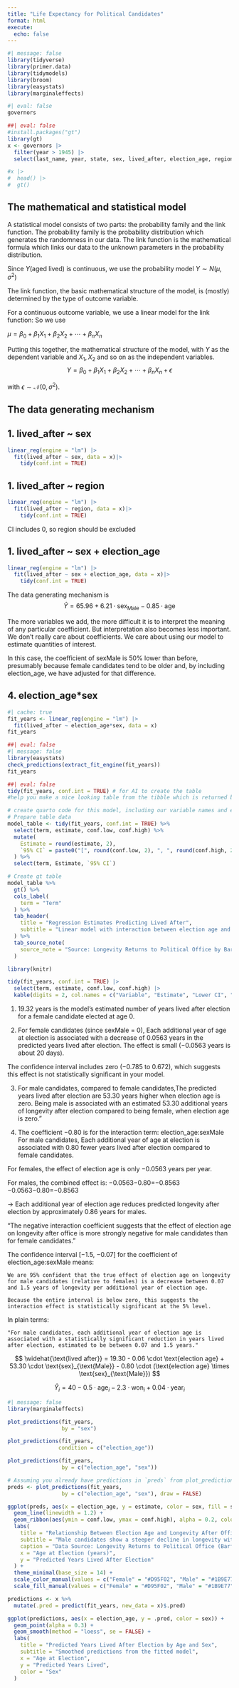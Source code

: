 ```yaml
---
title: "Life Expectancy for Political Candidates"
format: html
execute: 
  echo: false
---
```



```r
#| message: false
library(tidyverse)
library(primer.data)
library(tidymodels)
library(broom)
library(easystats) 
library(marginaleffects)
```

```r
#| eval: false
governors
```

```r
##| eval: false
#install.packages("gt")
library(gt)
x <- governors |> 
  filter(year > 1945) |> 
  select(last_name, year, state, sex, lived_after, election_age, region)

#x |> 
#  head() |> 
#  gt()
```




## The mathematical and statistical model 

A statistical model consists of two parts: the probability family and the link function. The probability family is the probability distribution which generates the randomness in our data. The link function is the mathematical formula which links our data to the unknown parameters in the probability distribution.

Since $Y$(aged lived) is continuous, we use the probability model  $Y \sim N(\mu, \sigma^2)$

The link function, the basic mathematical structure of the model, is (mostly) determined by the type of outcome variable.

For a continuous outcome variable, we use a linear model for the link function: So we use 

$\mu = \beta_0 + \beta_1 X_1 + \beta_2 X_2 + \cdots + \beta_n X_n$

Putting this together,  the mathematical structure of the model, with $Y$ as the dependent variable and $X_1, X_2$ and so on as the independent variables. 
$$Y = \beta_0 + \beta_1 X_1 + \beta_2 X_2 + \cdots + \beta_n X_n + \epsilon$$

with $\epsilon \sim \mathcal{N}(0, \sigma^2)$.


## The data generating mechanism 

## 1. lived_after ~ sex 
```r
linear_reg(engine = "lm") |>
  fit(lived_after ~ sex, data = x)|>
    tidy(conf.int = TRUE)
```

## 1. lived_after ~ region 
```r
linear_reg(engine = "lm") |>
  fit(lived_after ~ region, data = x)|>
    tidy(conf.int = TRUE)
```

CI includes 0, so region should be excluded

## 1. lived_after ~ sex + election_age
```r
linear_reg(engine = "lm") |>
  fit(lived_after ~ sex + election_age, data = x)|>
    tidy(conf.int = TRUE)
```

The data generating mechanism is 
$$
\widehat{Y} = 65.96 + 6.21 \cdot \text{sex}_{\text{Male}} - 0.85 \cdot \text{age}
$$


The more variables we add, the more difficult it is to interpret the meaning of any particular coefficient. But interpretation also becomes less important. We don’t really care about coefficients. We care about using our model to estimate quantities of interest.

In this case, the coefficient of sexMale is 50% lower than before, presumably because female candidates tend to be older and, by including election_age, we have adjusted for that difference.

## 4. election_age*sex


```r
#| cache: true
fit_years <- linear_reg(engine = "lm") |> 
  fit(lived_after ~ election_age*sex, data = x)
fit_years
```


```r
##| eval: false
#| message: false
library(easystats) 
check_predictions(extract_fit_engine(fit_years))
fit_years
```


```r
##| eval: false
tidy(fit_years, conf.int = TRUE) # for AI to create the table
#help you make a nice looking table from the tibble which is returned by tidy(). You don’t have to include all the variables which tidy() produces. We often just show the estimate and the confidence intervals. Give title, subtitle and source for data in caption
```


```r
# create quarto code for this model, including our variable names and estimates for all the coefficients. Because this is a fitted model, the dependent variable will have a “hat” and the formula will not include an error term.
# Prepare table data
model_table <- tidy(fit_years, conf.int = TRUE) %>%
  select(term, estimate, conf.low, conf.high) %>%
  mutate(
    Estimate = round(estimate, 2),
    `95% CI` = paste0("[", round(conf.low, 2), ", ", round(conf.high, 2), "]")
  ) %>%
  select(term, Estimate, `95% CI`)

# Create gt table
model_table %>%
  gt() %>%
  cols_label(
    term = "Term"
  ) %>%
  tab_header(
    title = "Regression Estimates Predicting Lived After",
    subtitle = "Linear model with interaction between election age and sex"
  ) %>%
  tab_source_note(
    source_note = "Source: Longevity Returns to Political Office by Barfort, Klemmensen, and Larsen"
  )
```

```r
library(knitr)

tidy(fit_years, conf.int = TRUE) |>
  select(term, estimate, conf.low, conf.high) |>
  kable(digits = 2, col.names = c("Variable", "Estimate", "Lower CI", "Upper CI"))
```

1. 19.32 years is the model's estimated number of years lived after election for a female candidate elected at age 0.

2. For female candidates (since sexMale = 0),
Each additional year of age at election is associated with a decrease of 0.0563 years in the predicted years lived after election.
The effect is small (−0.0563 years is about 20 days).

The confidence interval includes zero (−0.785 to 0.672), which suggests this effect is not statistically significant in your model.

3. For male candidates, compared to female candidates,The predicted years lived after election are 53.30 years higher when election age is zero.
Being male is associated with an estimated 53.30 additional years of longevity after election compared to being female, when election age is zero."

3. The coefficient −0.80 is for the interaction term: election_age:sexMale
For male candidates, Each additional year of age at election is associated with 0.80 fewer years lived after election compared to female candidates.

For females, the effect of election age is only −0.0563 years per year.

For males, the combined effect is:
−0.0563−0.80=−0.8563
−0.0563−0.80=−0.8563

→ Each additional year of election age reduces predicted longevity after election by approximately 0.86 years for males.

"The negative interaction coefficient suggests that the effect of election age on longevity after office is more strongly negative for male candidates than for female candidates."

The confidence interval [−1.5, −0.07] for the coefficient of election_age:sexMale means:

    We are 95% confident that the true effect of election age on longevity for male candidates (relative to females) is a decrease between 0.07 and 1.5 years of longevity per additional year of election age.

    Because the entire interval is below zero, this suggests the interaction effect is statistically significant at the 5% level.

In plain terms:

    "For male candidates, each additional year of election age is associated with a statistically significant reduction in years lived after election, estimated to be between 0.07 and 1.5 years."




$$
\widehat{\text{lived after}} = 19.30 - 0.06 \cdot \text{election age} + 53.30 \cdot \text{sex}_{\text{Male}} - 0.80 \cdot (\text{election age} \times \text{sex}_{\text{Male}})
$$

$$
\hat{Y}_i = 40 - 0.5 \cdot \text{age}_i - 2.3 \cdot \text{won}_i + 0.04 \cdot \text{year}_i
$$


```r
#| message: false
library(marginaleffects)
```

```r
plot_predictions(fit_years, 
                 by = "sex")
```

```r
plot_predictions(fit_years,
                condition = c("election_age"))

```


```r
plot_predictions(fit_years, 
                 by = c("election_age", "sex"))
```


```r
# Assuming you already have predictions in `preds` from plot_predictions()
preds <- plot_predictions(fit_years, 
                 by = c("election_age", "sex"), draw = FALSE)

ggplot(preds, aes(x = election_age, y = estimate, color = sex, fill = sex)) +
  geom_line(linewidth = 1.2) +
  geom_ribbon(aes(ymin = conf.low, ymax = conf.high), alpha = 0.2, color = NA) +
  labs(
    title = "Relationship Between Election Age and Longevity After Office",
    subtitle = "Male candidates show a steeper decline in longevity with increasing election age",
    caption = "Data Source: Longevity Returns to Political Office (Barfort et al., 2021)",
    x = "Age at Election (years)",
    y = "Predicted Years Lived After Election"
  ) +
  theme_minimal(base_size = 14) +
  scale_color_manual(values = c("Female" = "#D95F02", "Male" = "#1B9E77")) +
  scale_fill_manual(values = c("Female" = "#D95F02", "Male" = "#1B9E77"))
```


```r
predictions <- x %>%
  mutate(.pred = predict(fit_years, new_data = x)$.pred)

ggplot(predictions, aes(x = election_age, y = .pred, color = sex)) +
  geom_point(alpha = 0.3) +
  geom_smooth(method = "loess", se = FALSE) +
  labs(
    title = "Predicted Years Lived After Election by Age and Sex",
    subtitle = "Smoothed predictions from the fitted model",
    x = "Age at Election",
    y = "Predicted Years Lived",
    color = "Sex"
  )
```